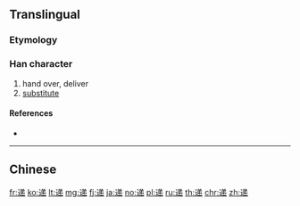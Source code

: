 {{character info/new}}
{{also|遞}}
==Translingual==
{{Han simplified forms|遞|逓|递}}
===Etymology===
{{Han simp|遞|f=虒|t=弟}}

===Han character===
{{Han char|rn=162|rad=辵|as=07|sn=11|four=|canj=YCNH}}

# hand over, deliver
# [[substitute]]

====References====
* {{Han ref|kx=1257.180|dkj=38880|dj=1743.050|hdz=63845.050|uh=9012|ud=36882}}

----

==Chinese==
{{zh-see|遞}}

[[fr:递]]
[[ko:递]]
[[lt:递]]
[[mg:递]]
[[fj:递]]
[[ja:递]]
[[no:递]]
[[pl:递]]
[[ru:递]]
[[th:递]]
[[chr:递]]
[[zh:递]]